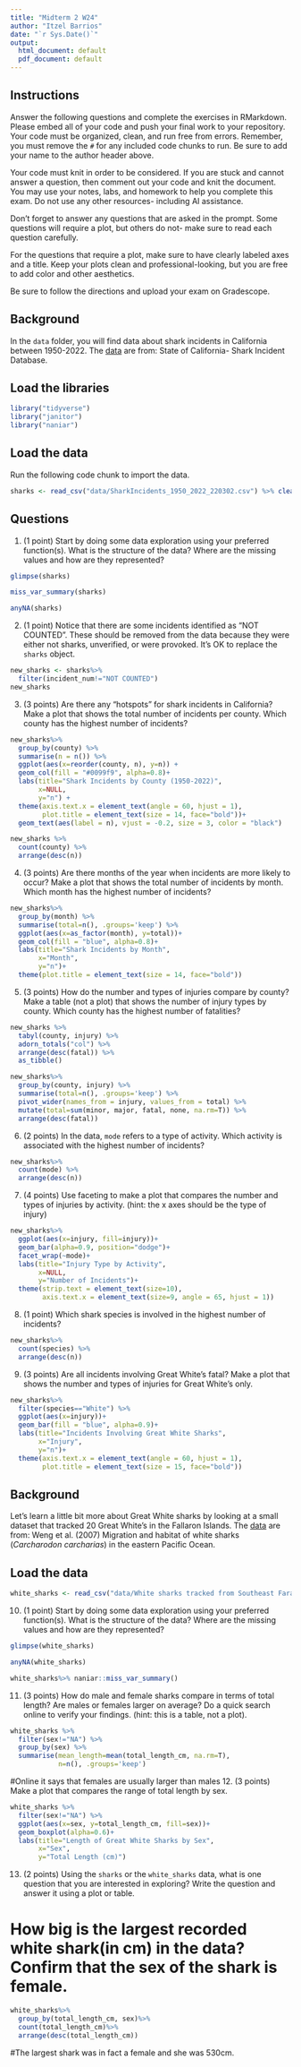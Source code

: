 ---
title: "Midterm 2 W24"
author: "Itzel Barrios"
date: "`r Sys.Date()`"
output:
  html_document: default
  pdf_document: default
---

## Instructions
Answer the following questions and complete the exercises in RMarkdown. Please embed all of your code and push your final work to your repository. Your code must be organized, clean, and run free from errors. Remember, you must remove the `#` for any included code chunks to run. Be sure to add your name to the author header above. 

Your code must knit in order to be considered. If you are stuck and cannot answer a question, then comment out your code and knit the document. You may use your notes, labs, and homework to help you complete this exam. Do not use any other resources- including AI assistance.  

Don't forget to answer any questions that are asked in the prompt. Some questions will require a plot, but others do not- make sure to read each question carefully.  

For the questions that require a plot, make sure to have clearly labeled axes and a title. Keep your plots clean and professional-looking, but you are free to add color and other aesthetics.  

Be sure to follow the directions and upload your exam on Gradescope.    

## Background
In the `data` folder, you will find data about shark incidents in California between 1950-2022. The [data](https://catalog.data.gov/dataset/shark-incident-database-california-56167) are from: State of California- Shark Incident Database.   

## Load the libraries
```{r message=FALSE, warning=FALSE}
library("tidyverse")
library("janitor")
library("naniar")
```

## Load the data
Run the following code chunk to import the data.
```{r message=FALSE, warning=FALSE}
sharks <- read_csv("data/SharkIncidents_1950_2022_220302.csv") %>% clean_names()
```

## Questions
1. (1 point) Start by doing some data exploration using your preferred function(s). What is the structure of the data? Where are the missing values and how are they represented?  
```{r}
glimpse(sharks)
```

```{r}
miss_var_summary(sharks)
```

```{r}
anyNA(sharks)
```

2. (1 point) Notice that there are some incidents identified as "NOT COUNTED". These should be removed from the data because they were either not sharks, unverified, or were provoked. It's OK to replace the `sharks` object.
```{r}
new_sharks <- sharks%>%
  filter(incident_num!="NOT COUNTED")
new_sharks
```

3. (3 points) Are there any "hotspots" for shark incidents in California? Make a plot that shows the total number of incidents per county. Which county has the highest number of incidents?
```{r}
new_sharks%>% 
  group_by(county) %>%
  summarise(n = n()) %>%
  ggplot(aes(x=reorder(county, n), y=n)) +
  geom_col(fill = "#0099f9", alpha=0.8)+
  labs(title="Shark Incidents by County (1950-2022)", 
       x=NULL, 
       y="n") +
  theme(axis.text.x = element_text(angle = 60, hjust = 1),
        plot.title = element_text(size = 14, face="bold"))+
  geom_text(aes(label = n), vjust = -0.2, size = 3, color = "black")
```

```{r}
new_sharks %>% 
  count(county) %>% 
  arrange(desc(n))
```

4. (3 points) Are there months of the year when incidents are more likely to occur? Make a plot that shows the total number of incidents by month. Which month has the highest number of incidents?  

```{r}
new_sharks%>%
  group_by(month) %>%
  summarise(total=n(), .groups='keep') %>% 
  ggplot(aes(x=as_factor(month), y=total))+
  geom_col(fill = "blue", alpha=0.8)+
  labs(title="Shark Incidents by Month", 
       x="Month", 
       y="n")+
  theme(plot.title = element_text(size = 14, face="bold"))
```

5. (3 points) How do the number and types of injuries compare by county? Make a table (not a plot) that shows the number of injury types by county. Which county has the highest number of fatalities?  
```{r}
new_sharks %>% 
  tabyl(county, injury) %>% 
  adorn_totals("col") %>% 
  arrange(desc(fatal)) %>% 
  as_tibble()
```

```{r}
new_sharks%>%
  group_by(county, injury) %>%
  summarise(total=n(), .groups='keep') %>% 
  pivot_wider(names_from = injury, values_from = total) %>% 
  mutate(total=sum(minor, major, fatal, none, na.rm=T)) %>% 
  arrange(desc(fatal))
```

6. (2 points) In the data, `mode` refers to a type of activity. Which activity is associated with the highest number of incidents?
```{r}
new_sharks%>%
  count(mode) %>% 
  arrange(desc(n))
```

7. (4 points) Use faceting to make a plot that compares the number and types of injuries by activity. (hint: the x axes should be the type of injury) 
```{r}
new_sharks%>%
  ggplot(aes(x=injury, fill=injury))+
  geom_bar(alpha=0.9, position="dodge")+
  facet_wrap(~mode)+
  labs(title="Injury Type by Activity", 
       x=NULL, 
       y="Number of Incidents")+
  theme(strip.text = element_text(size=10),
        axis.text.x = element_text(size=9, angle = 65, hjust = 1))
```

8. (1 point) Which shark species is involved in the highest number of incidents?  
```{r}
new_sharks%>%
  count(species) %>% 
  arrange(desc(n))
```

9. (3 points) Are all incidents involving Great White's fatal? Make a plot that shows the number and types of injuries for Great White's only.  
```{r}
new_sharks%>%
  filter(species=="White") %>% 
  ggplot(aes(x=injury))+
  geom_bar(fill = "blue", alpha=0.9)+
  labs(title="Incidents Involving Great White Sharks", 
       x="Injury", 
       y="n")+
  theme(axis.text.x = element_text(angle = 60, hjust = 1),
        plot.title = element_text(size = 15, face="bold"))
```

## Background
Let's learn a little bit more about Great White sharks by looking at a small dataset that tracked 20 Great White's in the Fallaron Islands. The [data](https://link.springer.com/article/10.1007/s00227-007-0739-4) are from: Weng et al. (2007) Migration and habitat of white sharks (_Carcharodon carcharias_) in the eastern Pacific Ocean.

## Load the data
```{r}
white_sharks <- read_csv("data/White sharks tracked from Southeast Farallon Island, CA, USA, 1999 2004.csv", na = c("?", "n/a")) %>% clean_names()
```

10. (1 point) Start by doing some data exploration using your preferred function(s). What is the structure of the data? Where are the missing values and how are they represented?
```{r}
glimpse(white_sharks)
```

```{r}
anyNA(white_sharks)
```

```{r}
white_sharks%>% naniar::miss_var_summary()
```

11. (3 points) How do male and female sharks compare in terms of total length? Are males or females larger on average? Do a quick search online to verify your findings. (hint: this is a table, not a plot).  
```{r}
white_sharks %>%
  filter(sex!="NA") %>% 
  group_by(sex) %>% 
  summarise(mean_length=mean(total_length_cm, na.rm=T),
            n=n(), .groups='keep')
```

#Online it says that females are usually larger than males
12. (3 points) Make a plot that compares the range of total length by sex.
```{r}
white_sharks %>% 
  filter(sex!="NA") %>% 
  ggplot(aes(x=sex, y=total_length_cm, fill=sex))+
  geom_boxplot(alpha=0.6)+
  labs(title="Length of Great White Sharks by Sex", 
       x="Sex", 
       y="Total Length (cm)")
```

13. (2 points) Using the `sharks` or the `white_sharks` data, what is one question that you are interested in exploring? Write the question and answer it using a plot or table.  

# How big is the largest recorded white shark(in cm) in the data? Confirm that the sex of the shark is female.
```{r}
white_sharks%>%
  group_by(total_length_cm, sex)%>%
  count(total_length_cm)%>%
  arrange(desc(total_length_cm))
```
#The largest shark was in fact a female and she was 530cm. 
